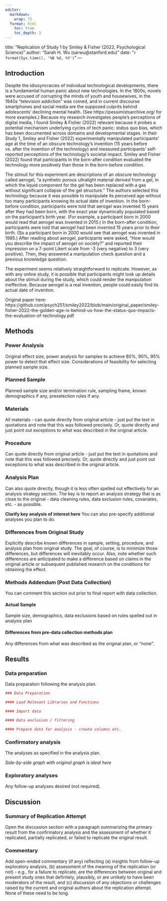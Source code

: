 ```yaml
---
editor: 
  markdown: 
    wrap: 72
  format: html 
    toc: true 
    toc_depth: 3
---
```


title: "Replication of Study 1 by Smiley & Fisher (2022, Psychological
Science)" author: "Sarah H. Wu (sarwu\@stanford.edu)" date:
"`r format(Sys.time(), '%B %d, %Y')`" 
---

<!-- Replication reports should all use this template to standardize reporting across projects.  These reports will be public supplementary materials that accompany the summary report(s) of the aggregate results. -->

## Introduction

Despite the idiosyncracies of individual technological developments, there
is a fundamental human panic about new technologies. In the 1800s, novels were accused of corrupting the minds of youth and housewives, in the 1940s "television addiction" was coined, and in current discourse smartphones and social media are the supposed culprits behind adolescents' declining mental health. (See https://pessimistsarchive.org/ for more examples.) Because my research investigates people's
perceptions of digital media, I found Smiley & Fisher (2022) relevant because it
probes a potential mechanism underlying cycles of tech panic:
status quo bias, which has been documented across domains and developmental stages. In their Study 1, Smiley and Fisher (2022) experimentally manipulated participants' age at the time of an
obscure technology's invention (15 years before vs. after the invention
of the technology) and measured participants' self-reported perceptions
of the technology's societal impact. Smiley and Fisher (2022) found that
participants in the born-after condition evaluated the technology more
positively than those in the born-before condition.

The stimuli for this experiment are descriptions of an obscure technology called aerogel, "a synthetic porous ultralight material derived from a gel, in which the liquid component for the gel has been replaced with a gas without significant collapse of the gel structure." The authors selected this technology because it was possible to manipulate its perceived age without too many participants knowing its actual date of invention. In the born-before condition, participants were told that aerogel was invented 15 years after they had been born, with the exact year dynamically populated based on the participant's birth year. (For example, a participant born in 2000 would read that aerogel was invented in 2015.) In the born-after condition, participants were told that aerogel had been invented 15 years prior to their birth. (So a participant born in 2000 would see that aerogel was invented in 1985.) After reading about aerogel, participants were asked, "How would you describe the impact of aerogel on society?" and reported their impression on a 7-point Likert scale from -3 (very negative) to 3 (very positive). Then, they answered a manipulation check question and a previous knowledge question.

The experiment seems relatively straightforward to replicate. However, as with any online study, it is possible that participants might look up details about the stimuli during the study, which could render the manipulation ineffective. Because aerogel is a real invention, people could easily find its actual date of invention.

Original paper here: https://github.com/psych251/smiley2022/blob/main/original_paper/smiley-fisher-2022-the-golden-age-is-behind-us-how-the-status-quo-impacts-the-evaluation-of-technology.pdf

## Methods

### Power Analysis

Original effect size, power analysis for samples to achieve 80%, 90%,
95% power to detect that effect size. Considerations of feasibility for
selecting planned sample size.

### Planned Sample

Planned sample size and/or termination rule, sampling frame, known
demographics if any, preselection rules if any.

### Materials

All materials - can quote directly from original article - just put the
text in quotations and note that this was followed precisely. Or, quote
directly and just point out exceptions to what was described in the
original article.

### Procedure

Can quote directly from original article - just put the text in
quotations and note that this was followed precisely. Or, quote directly
and just point out exceptions to what was described in the original
article.

### Analysis Plan

Can also quote directly, though it is less often spelled out effectively
for an analysis strategy section. The key is to report an analysis
strategy that is as close to the original - data cleaning rules, data
exclusion rules, covariates, etc. - as possible.

**Clarify key analysis of interest here** You can also pre-specify
additional analyses you plan to do.

### Differences from Original Study

Explicitly describe known differences in sample, setting, procedure, and
analysis plan from original study. The goal, of course, is to minimize
those differences, but differences will inevitably occur. Also, note
whether such differences are anticipated to make a difference based on
claims in the original article or subsequent published research on the
conditions for obtaining the effect.

### Methods Addendum (Post Data Collection)

You can comment this section out prior to final report with data
collection.

#### Actual Sample

Sample size, demographics, data exclusions based on rules spelled out in
analysis plan

#### Differences from pre-data collection methods plan

Any differences from what was described as the original plan, or “none”.

## Results

### Data preparation

Data preparation following the analysis plan.

```r
### Data Preparation

#### Load Relevant Libraries and Functions

#### Import data

#### Data exclusion / filtering

#### Prepare data for analysis - create columns etc.
```

### Confirmatory analysis

The analyses as specified in the analysis plan.

*Side-by-side graph with original graph is ideal here*

### Exploratory analyses

Any follow-up analyses desired (not required).

## Discussion

### Summary of Replication Attempt

Open the discussion section with a paragraph summarizing the primary
result from the confirmatory analysis and the assessment of whether it
replicated, partially replicated, or failed to replicate the original
result.

### Commentary

Add open-ended commentary (if any) reflecting (a) insights from
follow-up exploratory analysis, (b) assessment of the meaning of the
replication (or not) - e.g., for a failure to replicate, are the
differences between original and present study ones that definitely,
plausibly, or are unlikely to have been moderators of the result, and
(c) discussion of any objections or challenges raised by the current and
original authors about the replication attempt. None of these need to be
long.
